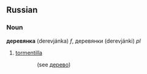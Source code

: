 ==Russian==
===Noun===
'''деревянка''' (derevjánka) ''f'', деревянки (derevjánki) ''pl''

#[[tormentilla]]


::(see [[дерево]])